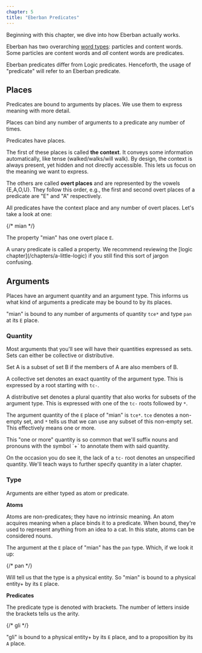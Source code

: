 ```yaml
---
chapter: 5
title: "Eberban Predicates"
---
```


Beginning with this chapter, we dive into how Eberban actually works.

Eberban has two overarching [word types](/chapters/word-types): particles and
content words. Some particles are content words and _all_ content words are
predicates.

Eberban predicates differ from Logic predicates. Henceforth, the usage of
"predicate" will refer to an Eberban predicate.

## Places 

<Info type="jargon" title="Places (AKA slots)">
Predicates are bound to arguments by places. We use them to express meaning with
more detail.

Places can bind any number of arguments to a predicate any number of times.
</Info>

Predicates have places.

The first of these places is called **the context**. It conveys some information
automatically, like tense (walked/walks/will walk). By design, the context is
always present, yet hidden and not directly accessible. This lets us focus on
the meaning we want to express.

The others are called **overt places** and are represented by the vowels
\{E,A,O,U\}. They follow this order, e.g., the first and second overt places of
a predicate are "E" and "A" respectively.

All predicates have the context place and any number of overt places. Let's take
a look at one:

<Info type="examples">
<DictEntry client:load id="vgeqteao1c" /> {/* mian */}
</Info>

The property "mian" has one overt place `E`.

<Info type="reminder" title="Property">
A unary predicate is called a property. We recommend reviewing the
[logic chapter](/chapters/a-little-logic) if you still find this sort of jargon
confusing.
</Info>

## Arguments

Places have an argument quantity and an argument type. This informs us what kind
of arguments a predicate may be bound to by its places.

"mian" is bound to any number of arguments of quantity `tce*` and type `pan` at
its `E` place.

### Quantity

Most arguments that you'll see will have their quantities expressed as sets.
Sets can either be collective or distributive.

<Info type="jargon" title="Collective Sets vs. Distributive Sets">
Set A is a subset of set B if the members of A are also members of B.

A collective set denotes an exact quantity of the argument type. This is
expressed by a root starting with `tc-`.

A distributive set denotes a plural quantity that also works for subsets of the
argument type. This is expressed with one of the `tc-` roots followed by `*`.
</Info>

The argument quantity of the `E` place of "mian" is `tce*`. `tce` denotes a
non-empty set, and `*` tells us that we can use any subset of this non-empty
set. This effectively means one or more.

<Info type="jargon" title="Quantity annotation">
This "one or more" quantity is so common that we'll suffix nouns and pronouns
with the symbol `+` to annotate them with said quantity.
</Info>

On the occasion you do see it, the lack of a `tc-` root denotes an unspecified
quantity. We'll teach ways to further specify quantity in a later chapter.

### Type

Arguments are either typed as atom or predicate.

**Atoms**

<Info type="jargon" title="Atoms">
Atoms are non-predicates; they have no intrinsic meaning. An atom acquires
meaning when a place binds it to a predicate. When bound, they're used to
represent anything from an idea to a cat. In this state, atoms can be considered
nouns.
</Info>

The argument at the `E` place of "mian" has the `pan` type. Which, if we look it
up:

<div class="my-4"><DictEntry client:load id="whi7bmezoy" /></div> {/* pan */}

Will tell us that the type is a physical entity. So "mian" is bound to a
physical entity+ by its `E` place.

**Predicates**

The predicate type is denoted with brackets. The number of letters inside the
brackets tells us the arity.

<Info type="examples">
<DictEntry client:load id="r7wbdwqgm0" /> {/* gli */}
</Info>

"gli" is bound to a physical entity+ by its `E` place, and to a proposition by
its `A` place.
